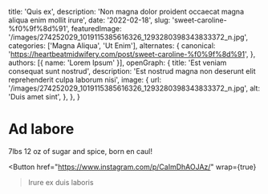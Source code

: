   title: 'Quis ex',
  description: 'Non magna dolor proident occaecat magna aliqua enim mollit irure',
  date: '2022-02-18',
  slug: 'sweet-caroline-%f0%9f%8d%91',
  featuredImage: '/images/274252029_1019115385616326_1293280398343833372_n.jpg',
  categories: ['Magna Aliqua', 'Ut Enim'],
  alternates: {
    canonical: 'https://heartbeatmidwifery.com/post/sweet-caroline-%f0%9f%8d%91',
  },
  authors: [{ name: 'Lorem Ipsum' }],
  openGraph: {
    title: 'Est veniam consequat sunt nostrud',
    description: 'Est nostrud magna non deserunt elit reprehenderit culpa laborum nisi',
    image: {
      url: '/images/274252029_1019115385616326_1293280398343833372_n.jpg',
      alt: 'Duis amet sint',
    },
  },
}


# Ad labore

<Gallery>
  <GalleryItem
    src="/images/274252029_1019115385616326_1293280398343833372_n.jpg"
    size="large"
  />
</Gallery>

7lbs 12 oz of sugar and spice, born en caul!

<Button
  href="https://www.instagram.com/p/CaImDhAOJAz/"
  wrap={true}
>Irure ex duis laboris</Button>
